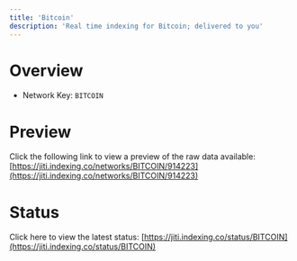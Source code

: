 ```yaml
---
title: 'Bitcoin'
description: 'Real time indexing for Bitcoin; delivered to you'
---
```


# Overview
- Network Key: `BITCOIN`

# Preview
Click the following link to view a preview of the raw data available: [https://jiti.indexing.co/networks/BITCOIN/914223](https://jiti.indexing.co/networks/BITCOIN/914223)

# Status
Click here to view the latest status: [https://jiti.indexing.co/status/BITCOIN](https://jiti.indexing.co/status/BITCOIN)
